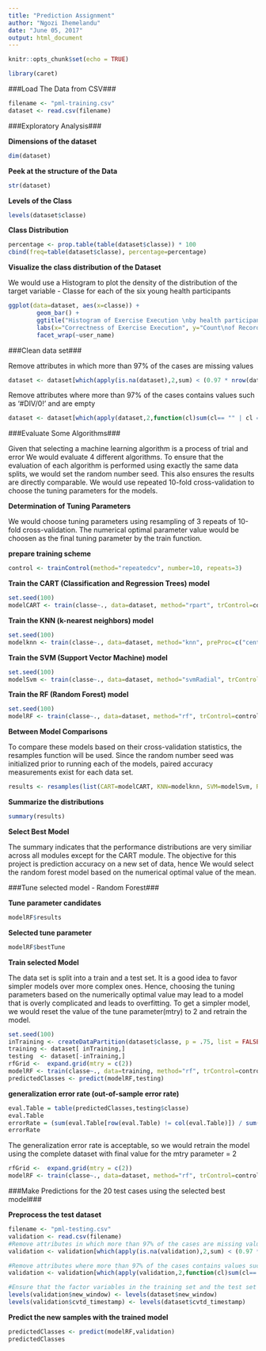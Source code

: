 ```yaml
---
title: "Prediction Assignment"
author: "Ngozi Ihemelandu"
date: "June 05, 2017"
output: html_document
---
```


```r
knitr::opts_chunk$set(echo = TRUE)
```


```r
library(caret)
```

###Load The Data from CSV###

```r
filename <- "pml-training.csv"
dataset <- read.csv(filename)
```

###Exploratory Analysis###

**Dimensions of the dataset**
```r
dim(dataset)
```

**Peek at the structure of the Data**
```r
str(dataset)
```

**Levels of the Class**
```r
levels(dataset$classe)
```

**Class Distribution**
```r
percentage <- prop.table(table(dataset$classe)) * 100
cbind(freq=table(dataset$classe), percentage=percentage)
```

**Visualize the class distribution of the Dataset**

We would use a Histogram to plot the density of the distribution of the target variable - Classe 
for each of the six young health participants
```r
ggplot(data=dataset, aes(x=classe)) +
        geom_bar() +
        ggtitle("Histogram of Exercise Execution \nby health participants") +
        labs(x="Correctness of Exercise Execution", y="Count\nof Records") +
        facet_wrap(~user_name)
```

###Clean data set###

Remove attributes in which more than 97% of the cases are missing values
```r
dataset <- dataset[which(apply(is.na(dataset),2,sum) < (0.97 * nrow(dataset)))]
```

Remove attributes where more than 97% of the cases contains values such as '#DIV/0!' and are empty
```r
dataset <- dataset[which(apply(dataset,2,function(cl)sum(cl== "" | cl == "#DIV/0!")) < (0.97 * nrow(dataset)))]
```

###Evaluate Some Algorithms###

Given that selecting a machine learning algorithm is a process of trial and error We would evaluate 4 different algorithms. To ensure that the evaluation of each algorithm is performed using exactly the same data splits, we would set the random number seed. This also ensures the results are directly comparable. We would use repeated 10-fold cross-validation to choose the tuning parameters for the models. 

**Determination of Tuning Parameters**

We would choose tuning parameters using resampling of 3 repeats of 10-fold cross-validation. The numerical optimal parameter value would be choosen as the final tuning parameter by the train function.

**prepare training scheme**
```r
control <- trainControl(method="repeatedcv", number=10, repeats=3)
```

**Train the CART (Classification and Regression Trees) model**
```r
set.seed(100)
modelCART <- train(classe~., data=dataset, method="rpart", trControl=control)
```

**Train the KNN (k-nearest neighbors) model**
```r
set.seed(100)
modelknn <- train(classe~., data=dataset, method="knn", preProc=c("center","scale"), trControl=control)
```

**Train the SVM (Support Vector Machine) model**
```r
set.seed(100)
modelSvm <- train(classe~., data=dataset, method="svmRadial", trControl=control)
```

**Train the RF (Random Forest) model**
```r
set.seed(100)
modelRF <- train(classe~., data=dataset, method="rf", trControl=control)
```

**Between Model Comparisons**

To compare these models based on their cross-validation statistics, the resamples function will be used. Since the random number seed was initialized prior to running each of the models, paired accuracy measurements exist for each data set.

```r
results <- resamples(list(CART=modelCART, KNN=modelknn, SVM=modelSvm, RF=modelRF))
```

**Summarize the distributions**
```R
summary(results)
```

**Select Best Model**

The summary indicates that the performance distributions are very similiar across all modules except for the CART module. The objective for this project is prediction accuracy on a new set of data, hence We would select the random forest model based on the numerical optimal value of the mean. 

###Tune selected model - Random Forest###

**Tune parameter candidates**
```r
modelRF$results
```

**Selected tune parameter**
```r
modelRF$bestTune
```

**Train selected Model**

The data set is split into a train and a test set. It is a good idea to favor simpler models over more complex ones. Hence, choosing the tuning parameters based on the numerically optimal value may lead to a model that is overly complicated and leads to overfitting. To get a simpler model, we would reset the value of the tune parameter(mtry) to 2 and retrain the model.
```r
set.seed(100)
inTraining <- createDataPartition(dataset$classe, p = .75, list = FALSE)
training <- dataset[ inTraining,]
testing  <- dataset[-inTraining,]
rfGrid <-  expand.grid(mtry = c(2))
modelRF <- train(classe~., data=training, method="rf", trControl=control, tuneGrid=rfGrid, verboseIter = TRUE)
predictedClasses <- predict(modelRF,testing)
```

**generalization error rate (out-of-sample error rate)**
```r
eval.Table = table(predictedClasses,testing$classe)
eval.Table
errorRate = (sum(eval.Table[row(eval.Table) != col(eval.Table)]) / sum(eval.Table)) * 100
errorRate
```

The generalization error rate is acceptable, so we would retrain the model using the complete dataset with final value for the mtry parameter = 2
```r
rfGrid <-  expand.grid(mtry = c(2))
modelRF <- train(classe~., data=dataset, method="rf", trControl=control, tuneGrid=rfGrid, verboseIter = TRUE)
```

###Make Predictions for the 20 test cases using the selected best model###

**Preprocess the test dataset**
```r
filename <- "pml-testing.csv"
validation <- read.csv(filename)
#Remove attributes in which more than 97% of the cases are missing values
validation <- validation[which(apply(is.na(validation),2,sum) < (0.97 * nrow(validation)))]

#Remove attributes where more than 97% of the cases contains values such as '#DIV/0!' and are empty
validation <- validation[which(apply(validation,2,function(cl)sum(cl== "" | cl == "#DIV/0!")) < (0.97 * nrow(validation)))]

#Ensure that the factor variables in the training set and the test set have the same levels
levels(validation$new_window) <- levels(dataset$new_window)
levels(validation$cvtd_timestamp) <- levels(dataset$cvtd_timestamp)
```

**Predict the new samples with the trained model**
```r
predictedClasses <- predict(modelRF,validation)
predictedClasses
```